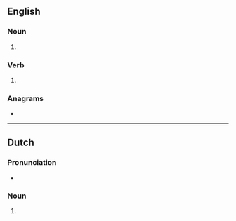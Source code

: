 {{also|Ambers}}
==English==

===Noun===
{{head|en|noun form}}

# {{plural of|en|amber}}

===Verb===
{{head|en|verb form}}

# {{en-third-person singular of|amber}}

===Anagrams===
* {{anagrams|en|a=abemrs|Brames|bemars|breams|embars}}

----

==Dutch==

===Pronunciation===
* {{audio|nl|Nl-ambers.ogg|Audio}}

===Noun===
{{head|nl|noun plural form}}

# {{nl-noun form of|pl|amber}}
